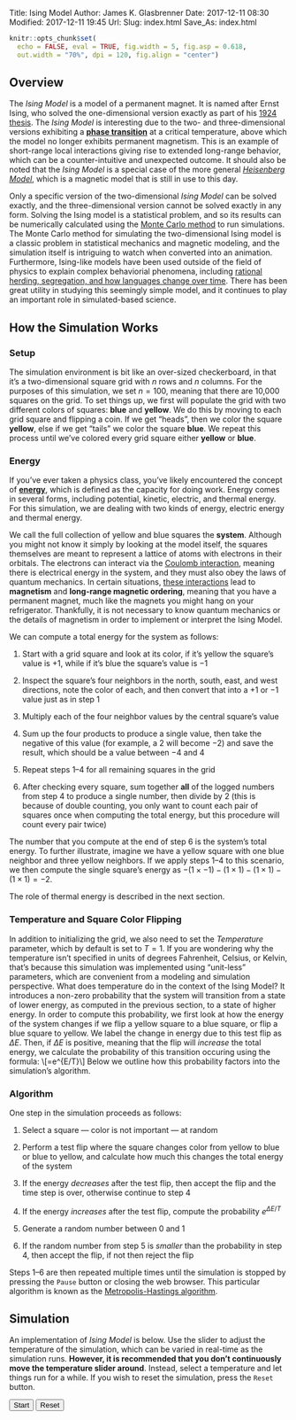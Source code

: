 Title: Ising Model
Author: James K. Glasbrenner
Date: 2017-12-11 08:30
Modified: 2017-12-11 19:45
Url:
Slug: index.html
Save_As: index.html

```r
knitr::opts_chunk$set(
  echo = FALSE, eval = TRUE, fig.width = 5, fig.asp = 0.618,
  out.width = "70%", dpi = 120, fig.align = "center")
```

## Overview

The *Ising Model* is a model of a permanent magnet.
It is named after Ernst Ising, who solved the one-dimensional version exactly as part of his [1924 thesis][ising-thesis].
The *Ising Model* is interesting due to the two- and three-dimensional versions exhibiting a [**phase transition**][phase-transition-wiki] at a critical temperature, above which the model no longer exhibits permanent magnetism.
This is an example of short-range local interactions giving rise to extended long-range behavior, which can be a counter-intuitive and unexpected outcome.
It should also be noted that the *Ising Model* is a special case of the more general [*Heisenberg Model*][heisenberg-model-wiki], which is a magnetic model that is still in use to this day.

Only a specific version of the two-dimensional *Ising Model* can be solved exactly, and the three-dimensional version cannot be solved exactly in any form.
Solving the Ising model is a statistical problem, and so its results can be numerically calculated using the [Monte Carlo method][monte-carlo-method-wiki] to run simulations.
The Monte Carlo method for simulating the two-dimensional Ising model is a classic problem in statistical mechanics and magnetic modeling, and the simulation itself is intriguing to watch when converted into an animation.
Furthermore, Ising-like models have been used outside of the field of physics to explain complex behaviorial phenomena, including [rational herding, segregation, and how languages change over time][ising-social-science-article].
There has been great utility in studying this seemingly simple model, and it continues to play an important role in simulated-based science.

## How the Simulation Works

### Setup

The simulation environment is bit like an over-sized checkerboard, in that it's a two-dimensional square grid with $n$ rows and $n$ columns.
For the purposes of this simulation, we set $n=100$, meaning that there are 10,000 squares on the grid.
To set things up, we first will populate the grid with two different colors of squares: **blue** and **yellow**.
We do this by moving to each grid square and flipping a coin.
If we get "heads", then we color the square **yellow**, else if we get "tails" we color the square **blue**.
We repeat this process until we've colored every grid square either **yellow** or **blue**.

### Energy

If you've ever taken a physics class, you've likely encountered the concept of [**energy**][energy-encyclopedia], which is defined as the capacity for doing work.
Energy comes in several forms, including potential, kinetic, electric, and thermal energy.
For this simulation, we are dealing with two kinds of energy, electric energy and thermal energy.

We call the full collection of yellow and blue squares the **system**.
Although you might not know it simply by looking at the model itself, the squares themselves are meant to represent a lattice of atoms with electrons in their orbitals.
The electrons can interact via the [Coulomb interaction][coulomb-wiki], meaning there is electrical energy in the system, and they must also obey the laws of quantum mechanics.
In certain situations, [these interactions][exchange-wiki] lead to **magnetism** and **long-range magnetic ordering**, meaning that you have a permanent magnet, much like the magnets you might hang on your refrigerator.
Thankfully, it is not necessary to know quantum mechanics or the details of magnetism in order to implement or interpret the Ising Model.

We can compute a total energy for the system as follows:

1.  Start with a grid square and look at its color, if it's yellow the square's value is $+1$, while if it's blue the square's value is $-1$

2.  Inspect the square's four neighbors in the north, south, east, and west directions, note the color of each, and then convert that into a $+1$ or $-1$ value just as in step 1

3.  Multiply each of the four neighbor values by the central square's value

4.  Sum up the four products to produce a single value, then take the negative of this value (for example, a $2$ will become $-2$) and save the result, which should be a value between $-4$ and $4$

5.  Repeat steps 1--4 for all remaining squares in the grid

6.  After checking every square, sum together **all** of the logged numbers from step 4 to produce a single number, then divide by 2 (this is because of double counting, you only want to count each pair of squares once when computing the total energy, but this procedure will count every pair twice)

The number that you compute at the end of step 6 is the system's total energy.
To further illustrate, imagine we have a yellow square with one blue neighbor and three yellow neighbors.
If we apply steps 1--4 to this scenario, we then compute the single square's energy as $-(1 \times -1) - (1 \times 1) - (1 \times 1) - (1 \times 1) = -2$.

The role of thermal energy is described in the next section.

### Temperature and Square Color Flipping

In addition to initializing the grid, we also need to set the *Temperature* parameter, which by default is set to $T = 1$.
If you are wondering why the temperature isn't specified in units of degrees Fahrenheit, Celsius, or Kelvin, that's because this simulation was implemented using "unit-less" parameters, which are convenient from a modeling and simulation perspective.
What does temperature do in the context of the Ising Model?
It introduces a non-zero probability that the system will transition from a state of lower energy, as computed in the previous section, to a state of higher energy.
In order to compute this probability, we first look at how the energy of the system changes if we flip a yellow square to a blue square, or flip a blue square to yellow.
We label the change in energy due to this test flip as $\Delta{}E$.
Then, if $\Delta{}E$ is positive, meaning that the flip will *increase* the total energy, we calculate the probability of this transition occuring using the formula:
\\[\text{Probability}=e^{\Delta{}E/T}\\]
Below we outline how this probability factors into the simulation's algorithm.

### Algorithm

One step in the simulation proceeds as follows:

1.  Select a square --- color is not important --- at random

2.  Perform a test flip where the square changes color from yellow to blue or blue to yellow, and calculate how much this changes the total energy of the system

3.  If the energy *decreases* after the test flip, then accept the flip and the time step is over, otherwise continue to step 4

4.  If the energy *increases* after the test flip, compute the probability $e^{\Delta{}E/T}$

5.  Generate a random number between 0 and 1

6.  If the random number from step 5 is *smaller* than the probability in step 4, then accept the flip, if not then reject the flip

Steps 1--6 are then repeated multiple times until the simulation is stopped by pressing the `Pause` button or closing the web browser.
This particular algorithm is known as the [Metropolis-Hastings algorithm][metropolis-hastings-wiki].

## Simulation

An implementation of *Ising Model* is below.
Use the slider to adjust the temperature of the simulation, which can be varied in real-time as the simulation runs.
**However, it is recommended that you don't continuously move the temperature slider around**.
Instead, select a temperature and let things run for a while.
If you wish to reset the simulation, press the `Reset` button.

<div class="visualization browser-default">
<div class="simulation" id='isingModel'></div>

<div class="noUiSlider controls">
<div class="simButton">
<button id="startPauseButton">Start</button>
<button id="resetButton">Reset</button>
</div>
<div class="simSlider">
<div id='temperature'></div>
<span class="widget-val" id="temperatureValue"></span>
</div>
</div>
</div>

<!-- Implicit links -->

[coulomb-wiki]:                 https://en.wikipedia.org/wiki/Coulomb%27s_law
[ising-thesis]:                 http://www.hs-augsburg.de/~harsch/anglica/Chronology/20thC/Ising/isi_fm00.html
[exchange-wiki]:                https://en.wikipedia.org/wiki/Exchange_interaction
[energy-encyclopedia]:          https://www.britannica.com/science/energy
[heisenberg-model-wiki]:        https://en.wikipedia.org/wiki/Classical_Heisenberg_model
[phase-transition-wiki]:        https://en.wikipedia.org/wiki/Phase_transition
[monte-carlo-method-wiki]:      https://en.wikipedia.org/wiki/Monte_Carlo_method
[metropolis-hastings-wiki]:     https://en.wikipedia.org/wiki/Metropolis-Hastings_algorithm
[ising-social-science-article]: http://aapt.scitation.org/doi/10.1119/1.2779882
